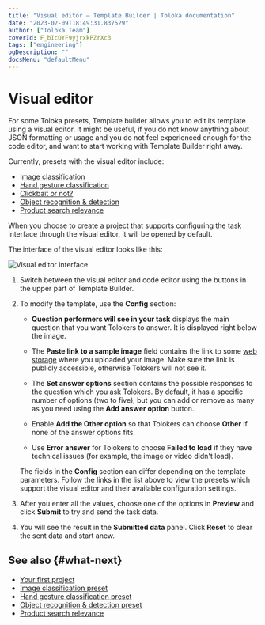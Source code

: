 ```yaml
---
title: "Visual editor — Template Builder | Toloka documentation"
date: "2023-02-09T18:49:31.837529"
author: ["Toloka Team"]
coverId: F_bIcOYF9yjrxkPZrXc3
tags: ["engineering"]
ogDescription: ""
docsMenu: "defaultMenu"
---
```



# Visual editor

For some Toloka presets, Template builder allows you to edit its template using a visual editor. It might be useful, if you do not know anything about JSON formatting or usage and you do not feel experienced enough for the code editor, and want to start working with Template Builder right away.

Currently, presets with the visual editor include:

- [Image classification](https://platform.toloka.ai/requester/new/project?templateId=image_classification)
- [Hand gesture classification](https://platform.toloka.ai/requester/new/project?templateId=videoModeration)
- [Clickbait or not?](https://platform.toloka.ai/requester/new/project?templateId=checkbox_dynamic)
- [Object recognition & detection](https://platform.toloka.ai/requester/new/project?templateId=polygon)
- [Product search relevance](https://platform.toloka.ai/requester/new/project?templateId=categorize)

When you choose to create a project that supports configuring the task interface through the visual editor, it will be opened by default.

The interface of the visual editor looks like this:

<Image withBackground imageId="1675425370325" alt="Visual editor interface" />

1. Switch between the visual editor and code editor using the buttons in the upper part of Template Builder.

1. To modify the template, use the **Config** section:

    - **Question performers will see in your task** displays the main question that you want Tolokers to answer. It is displayed right below the image.

    - The **Paste link to a sample image** field contains the link to some [web storage](/docs/guide/cloud-storage) where you uploaded your image. Make sure the link is publicly accessible, otherwise Tolokers will not see it.

    - The **Set answer options** section contains the possible responses to the question which you ask Tolokers. By default, it has a specific number of options (two to five), but you can add or remove as many as you need using the **Add answer option** button.

    - Enable **Add the Other option** so that Tolokers can choose **Other** if none of the answer options fits.

    - Use **Error answer** for Tolokers to choose **Failed to load** if they have technical issues (for example, the image or video didn't load).

    <Note mode="note" title="Note">

    The fields in the **Config** section can differ depending on the template parameters. Follow the links in the list above to view the presets which support the visual editor and their available configuration settings.

    </Note>

1. After you enter all the values, choose one of the options in **Preview** and click **Submit** to try and send the task data.

1. You will see the result in the **Submitted data** panel. Click **Reset** to clear the sent data and start anew.

## See also {#what-next}

- [Your first project](/docs/guide/first-project)
- [Image classification preset](/docs/template-builder/templates/image-classification)
- [Hand gesture classification preset](/docs/template-builder/templates/video-moderation)
- [Object recognition & detection preset](/docs/template-builder/templates/object-recognition)
- [Product search relevance](/docs/template-builder/templates/product-search-relevance)

<ContactSupport/>
